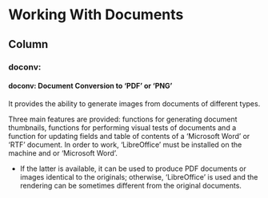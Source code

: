 Working With Documents {data-navmenu="Workshop"}
==========================================

Column {.tabset}
--------------------

### doconv: 

<h4> doconv: Document Conversion to 'PDF' or 'PNG'</h4>

It provides the ability to generate images from documents of different types. 

Three main features are provided: functions for generating document thumbnails, functions for performing visual tests of documents and a function for updating fields and table of contents of a 'Microsoft Word' or 'RTF' document. In order to work, 'LibreOffice' must be installed on the machine and or 'Microsoft Word'. 

* If the latter is available, it can be used to produce PDF documents or images identical to the originals; otherwise, 'LibreOffice' is used and the rendering can be sometimes different from the original documents.

